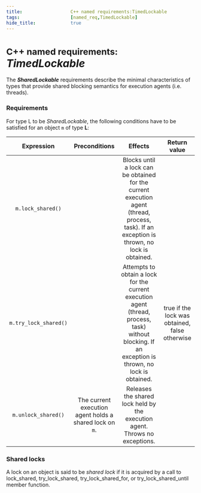 ```yaml
---
title:                  C++ named requirements:TimedLockable    
tags:                   [named_req,TimedLockable]
hide_title:             true
---
```



# <Since v='cpp14'><small>C++ named requirements:</small> *TimedLockable*</Since>

The ***SharedLockable*** requirements describe the minimal characteristics of types that provide shared blocking semantics for execution agents (i.e. threads).

### Requirements
For type L to be *SharedLockable*, the following conditions have to be satisfied for an object `m` of type **L**:

| **Expression**        | **Preconditions**                                       | **Effects**                                                                                                                                         | **Return value**                                   |
|:---------------------:|:-------------------------------------------------------:|:---------------------------------------------------------------------------------------------------------------------------------------------------:|:--------------------------------------------------:|
| `m.lock_shared()`     |                                                         | Blocks until a lock can be obtained for the current execution agent (thread, process, task). If an exception is thrown, no lock is obtained.        |                                                    |
| `m.try_lock_shared()` |                                                         | Attempts to obtain a lock for the current execution agent (thread, process, task) without blocking. If an exception is thrown, no lock is obtained. | <a>true</a> if the lock was obtained, <a>false</a> otherwise |
| `m.unlock_shared()`   | The current execution agent holds a shared lock on `m`. | Releases the shared lock held by the execution agent. Throws no exceptions.                                                                         |                                                    |

### Shared locks
A lock on an object is said to be *shared lock* if it is acquired by a call to lock_shared, try_lock_shared, try_lock_shared_for, or try_lock_shared_until member function.